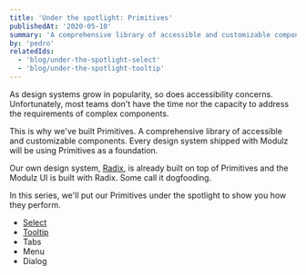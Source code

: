 ```yaml
---
title: 'Under the spotlight: Primitives'
publishedAt: '2020-05-10'
summary: 'A comprehensive library of accessible and customizable components.'
by: 'pedro'
relatedIds:
  - 'blog/under-the-spotlight-select'
  - 'blog/under-the-spotlight-tooltip'
---
```


As design systems grow in popularity, so does accessibility concerns. Unfortunately, most teams don't have the time nor the capacity to address the requirements of complex components.

This is why we've built Primitives. A comprehensive library of accessible and customizable components. Every design system shipped with Modulz will be using Primitives as a foundation.

Our own design system, [Radix](https://radix.modulz.app), is already built on top of Primitives and the Modulz UI is built with Radix. Some call it dogfooding.

In this series, we'll put our Primitives under the spotlight to show you how they perform.

- [Select](./under-the-spotlight-select)
- [Tooltip](./under-the-spotlight-tooltip)
- Tabs
- Menu
- Dialog
